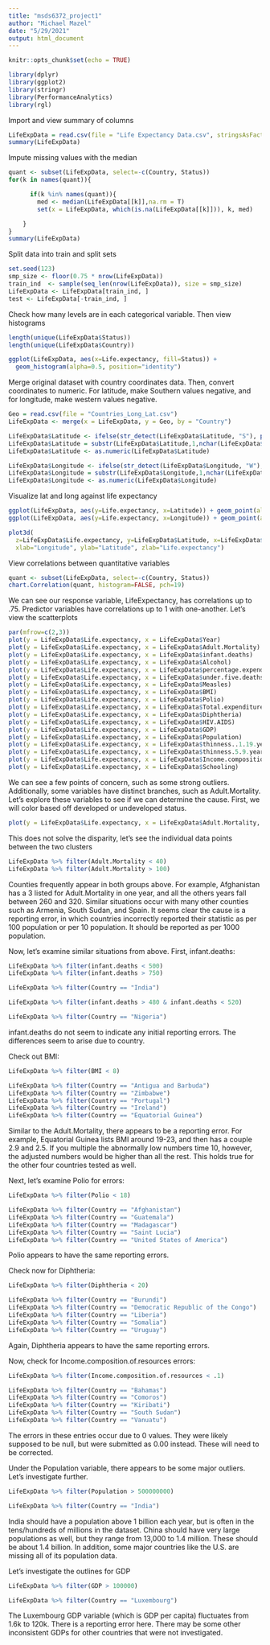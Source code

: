 ```yaml
---
title: "msds6372_project1"
author: "Michael Mazel"
date: "5/29/2021"
output: html_document
---
```


```r
knitr::opts_chunk$set(echo = TRUE)
```

```r
library(dplyr)
library(ggplot2)
library(stringr)
library(PerformanceAnalytics)
library(rgl)
```
Import and view summary of columns
```r
LifeExpData = read.csv(file = "Life Expectancy Data.csv", stringsAsFactors = T)
summary(LifeExpData)
```
Impute missing values with the median
```r
quant <- subset(LifeExpData, select=-c(Country, Status))
for(k in names(quant)){

      if(k %in% names(quant)){
        med <- median(LifeExpData[[k]],na.rm = T)
        set(x = LifeExpData, which(is.na(LifeExpData[[k]])), k, med)

    }
}
summary(LifeExpData)
```


Split data into train and split sets
```r
set.seed(123)
smp_size <- floor(0.75 * nrow(LifeExpData))
train_ind  <- sample(seq_len(nrow(LifeExpData)), size = smp_size)
LifeExpData <- LifeExpData[train_ind, ]
test <- LifeExpData[-train_ind, ]
```

Check how many levels are in each categorical variable. Then view histograms
```r
length(unique(LifeExpData$Status))
length(unique(LifeExpData$Country))
```

```r
ggplot(LifeExpData, aes(x=Life.expectancy, fill=Status)) +
  geom_histogram(alpha=0.5, position="identity")
```
    
Merge original dataset with country coordinates data. Then, convert coordinates to numeric. For latitude, make Southern values negative, and for longitude, make western values negative.
```r
Geo = read.csv(file = "Countries_Long_Lat.csv")
LifeExpData <- merge(x = LifeExpData, y = Geo, by = "Country")

LifeExpData$Latitude <- ifelse(str_detect(LifeExpData$Latitude, "S"), paste("-", LifeExpData$Latitude, sep=""), LifeExpData$Latitude)
LifeExpData$Latitude = substr(LifeExpData$Latitude,1,nchar(LifeExpData$Latitude)-1)
LifeExpData$Latitude <- as.numeric(LifeExpData$Latitude)

LifeExpData$Longitude <- ifelse(str_detect(LifeExpData$Longitude, "W"), paste("-", LifeExpData$Longitude, sep=""), LifeExpData$Longitude)
LifeExpData$Longitude = substr(LifeExpData$Longitude,1,nchar(LifeExpData$Longitude)-1)
LifeExpData$Longitude <- as.numeric(LifeExpData$Longitude)
```

Visualize lat and long against life expectancy
```r
ggplot(LifeExpData, aes(y=Life.expectancy, x=Latitude)) + geom_point(alpha=0.5)
ggplot(LifeExpData, aes(y=Life.expectancy, x=Longitude)) + geom_point(alpha=0.5)

plot3d( 
  z=LifeExpData$Life.expectancy, y=LifeExpData$Latitude, x=LifeExpData$Longitude, 
  xlab="Longitude", ylab="Latitude", zlab="Life.expectancy")
```

View correlations between quantitative variables
```r
quant <- subset(LifeExpData, select=-c(Country, Status))
chart.Correlation(quant, histogram=FALSE, pch=19)
```

We can see our response variable, LifeExpectancy, has correlations up to .75. Predictor variables have correlations up to 1 with one-another. Let's view the scatterplots
```r
par(mfrow=c(2,3))
plot(y = LifeExpData$Life.expectancy, x = LifeExpData$Year)
plot(y = LifeExpData$Life.expectancy, x = LifeExpData$Adult.Mortality)
plot(y = LifeExpData$Life.expectancy, x = LifeExpData$infant.deaths)
plot(y = LifeExpData$Life.expectancy, x = LifeExpData$Alcohol)
plot(y = LifeExpData$Life.expectancy, x = LifeExpData$percentage.expenditure)
plot(y = LifeExpData$Life.expectancy, x = LifeExpData$under.five.deaths)
plot(y = LifeExpData$Life.expectancy, x = LifeExpData$Measles)
plot(y = LifeExpData$Life.expectancy, x = LifeExpData$BMI)
plot(y = LifeExpData$Life.expectancy, x = LifeExpData$Polio)
plot(y = LifeExpData$Life.expectancy, x = LifeExpData$Total.expenditure)
plot(y = LifeExpData$Life.expectancy, x = LifeExpData$Diphtheria)
plot(y = LifeExpData$Life.expectancy, x = LifeExpData$HIV.AIDS)
plot(y = LifeExpData$Life.expectancy, x = LifeExpData$GDP)
plot(y = LifeExpData$Life.expectancy, x = LifeExpData$Population)
plot(y = LifeExpData$Life.expectancy, x = LifeExpData$thinness..1.19.years)
plot(y = LifeExpData$Life.expectancy, x = LifeExpData$thinness.5.9.years)
plot(y = LifeExpData$Life.expectancy, x = LifeExpData$Income.composition.of.resources)
plot(y = LifeExpData$Life.expectancy, x = LifeExpData$Schooling)
```
    
We can see a few points of concern, such as some strong outliers. Additionally, some variables have distinct branches, such as Adult.Mortality. Let's explore these variables to see if we can determine the cause. First, we will color based off developed or undeveloped status.
```r
plot(y = LifeExpData$Life.expectancy, x = LifeExpData$Adult.Mortality, col = LifeExpData$Status)
```
   
This does not solve the disparity, let's see the individual data points between the two clusters
```r
LifeExpData %>% filter(Adult.Mortality < 40)
LifeExpData %>% filter(Adult.Mortality > 100)
```
Counties frequently appear in both groups above. For example, Afghanistan has a 3 listed for Adult.Mortality in one year, and all the others years fall between 260 and 320. Similar situations occur with many other counties such as Armenia, South Sudan, and Spain. It seems clear the cause is a reporting error, in which countries incorrectly reported their statistic as per 100 population or per 10 population. It should be reported as per 1000 population.
  
Now, let's examine similar situations from above. First, infant.deaths:
```r
LifeExpData %>% filter(infant.deaths < 500)
LifeExpData %>% filter(infant.deaths > 750)
```
```r
LifeExpData %>% filter(Country == "India")
```

```r
LifeExpData %>% filter(infant.deaths > 480 & infant.deaths < 520)
```

```r
LifeExpData %>% filter(Country == "Nigeria")
```
infant.deaths do not seem to indicate any initial reporting errors. The differences seem to arise due to country.
  
Check out BMI:
```r
LifeExpData %>% filter(BMI < 8)
```

```r
LifeExpData %>% filter(Country == "Antigua and Barbuda")
LifeExpData %>% filter(Country == "Zimbabwe")
LifeExpData %>% filter(Country == "Portugal")
LifeExpData %>% filter(Country == "Ireland")
LifeExpData %>% filter(Country == "Equatorial Guinea")
```
Similar to the Adult.Mortality, there appears to be a reporting error. For example, Equatorial Guinea lists BMI around 19-23, and then has a couple 2.9 and 2.5. If you multiple the abnormally low numbers time 10, however, the adjusted numbers would be higher than all the rest. This holds true for the other four countries tested as well. 

Next, let's examine Polio for errors:
```r
LifeExpData %>% filter(Polio < 18)
```
```r
LifeExpData %>% filter(Country == "Afghanistan")
LifeExpData %>% filter(Country == "Guatemala")
LifeExpData %>% filter(Country == "Madagascar")
LifeExpData %>% filter(Country == "Saint Lucia")
LifeExpData %>% filter(Country == "United States of America")
```
Polio appears to have the same reporting errors.
  
Check now for Diphtheria:
```r
LifeExpData %>% filter(Diphtheria < 20)
```

```r
LifeExpData %>% filter(Country == "Burundi")
LifeExpData %>% filter(Country == "Democratic Republic of the Congo")
LifeExpData %>% filter(Country == "Liberia")
LifeExpData %>% filter(Country == "Somalia")
LifeExpData %>% filter(Country == "Uruguay")
```
Again, Diphtheria appears to have the same reporting errors.
  
Now, check for Income.composition.of.resources errors:
```r
LifeExpData %>% filter(Income.composition.of.resources < .1)
```

```r
LifeExpData %>% filter(Country == "Bahamas")
LifeExpData %>% filter(Country == "Comoros")
LifeExpData %>% filter(Country == "Kiribati")
LifeExpData %>% filter(Country == "South Sudan")
LifeExpData %>% filter(Country == "Vanuatu")
```
The errors in these entries occur due to 0 values. They were likely supposed to be null, but were submitted as 0.00 instead. These will need to be corrected.
  
  
Under the Population variable, there appears to be some major outliers. Let's investigate further.
```r
LifeExpData %>% filter(Population > 500000000)
```

```r
LifeExpData %>% filter(Country == "India")
```

India should have a population above 1 billion each year, but is often in the tens/hundreds of millions in the dataset. China should have very large populations as well, but they range from 13,000 to 1.4 million. These should be about 1.4 billion. In addition, some major countries like the U.S. are missing all of its population data.
  
Let's investigate the outlines for GDP
```r
LifeExpData %>% filter(GDP > 100000)
```

```r
LifeExpData %>% filter(Country == "Luxembourg")
```
The Luxembourg GDP variable (which is GDP per capita) fluctuates from 1.6k to 120k. There is a reporting error here. There may be some other inconsistent GDPs for other countries that were not investigated.